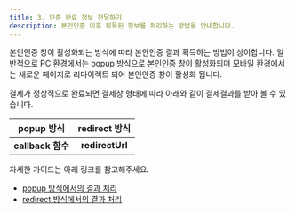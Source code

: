 ```yaml
---
title: 3. 인증 완료 정보 전달하기
description: 본인인증 이후 획득된 정보를 처리하는 방법을 안내합니다.
---
```



본인인증 창이 활성화되는 방식에 따라 본인인증 결과 획득하는 방법이 상이합니다. 일반적으로 PC 환경에서는 popup 방식으로 본인인증 창이 활성화되며 모바일 환경에서는 새로운 페이지로 리다이렉트 되어 본인인증 창이 활성화 됩니다.

결제가 정상적으로 완료되면 결제창 형태에 따라 아래와 같이 결제결과를 받아 볼 수 있습니다.

| popup 방식 |  redirect 방식  |
| :---------------: | :-------------: |
| **callback 함수** | **redirectUrl** |

자세한 가이드는 아래 링크를 참고해주세요.

- [popup 방식에서의 결과 처리](./popup)
- [redirect 방식에서의 결과 처리](./redirect)
